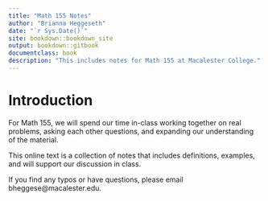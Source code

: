 ```yaml
--- 
title: "Math 155 Notes"
author: "Brianna Heggeseth"
date: "`r Sys.Date()`"
site: bookdown::bookdown_site
output: bookdown::gitbook
documentclass: book
description: "This includes notes for Math 155 at Macalester College."
---
```


# Introduction

For Math 155, we will spend our time in-class working together on real problems, asking each other questions, and expanding our understanding of the material. 

This online text is a collection of notes that includes definitions, examples, and will support our discussion in class. 

If you find any typos or have questions, please email bheggese@macalester.edu.